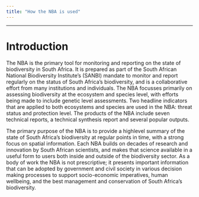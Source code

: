 ```yaml
---
title: "How the NBA is used"
---
```


------------------------------------------------------------------------

# Introduction {.unnumbered}

The NBA is the primary tool for monitoring and reporting on the state of biodiversity in South Africa. It is prepared as part of the South African National Biodiversity Institute's (SANBI) mandate to monitor and report regularly on the status of South Africa's biodiversity, and is a collaborative effort from many institutions and individuals. The NBA focusses primarily on assessing biodiversity at the ecosystem and species level, with efforts being made to include genetic level assessments. Two headline indicators that are applied to both ecosystems and species are used in the NBA: threat status and protection level. The products of the NBA include seven technical reports, a technical synthesis report and several popular outputs.

The primary purpose of the NBA is to provide a highlevel summary of the state of South Africa's biodiversity at regular points in time, with a strong focus on spatial information. Each NBA builds on decades of research and innovation by South African scientists, and makes that science available in a useful form to users both inside and outside of the biodiversity sector. As a body of work the NBA is not prescriptive; it presents important information that can be adopted by government and civil society in various decision making processes to support socio-economic imperatives, human wellbeing, and the best management and conservation of South Africa's biodiversity.
